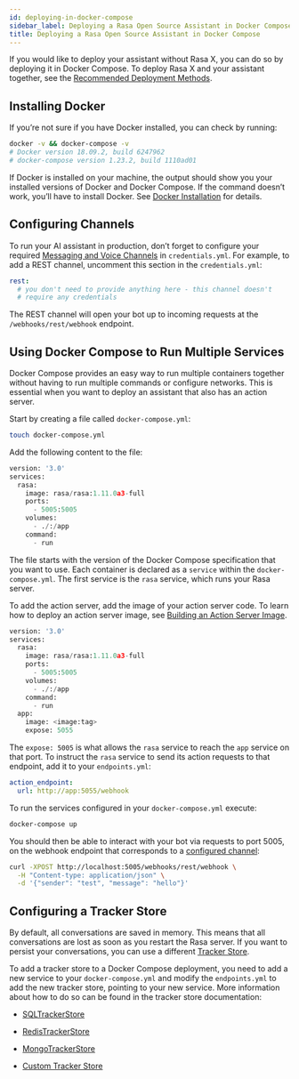 ```yaml
---
id: deploying-in-docker-compose
sidebar_label: Deploying a Rasa Open Source Assistant in Docker Compose
title: Deploying a Rasa Open Source Assistant in Docker Compose
---
```


<a aria-hidden="true" tabIndex="-1" className="anchor enhancedAnchor" id="deploying-rasa-in-docker-compose"></a>

If you would like to deploy your assistant without Rasa X, you can do so by deploying it in Docker Compose.
To deploy Rasa X and your assistant together, see the [Recommended Deployment Methods](/docs/user-guide/how-to-deploy#recommended-deployment-methods).

## Installing Docker

If you’re not sure if you have Docker installed, you can check by running:

```bash
docker -v && docker-compose -v
# Docker version 18.09.2, build 6247962
# docker-compose version 1.23.2, build 1110ad01
```

If Docker is installed on your machine, the output should show you your installed
versions of Docker and Docker Compose. If the command doesn’t work, you’ll have to
install Docker.
See [Docker Installation](https://docs.docker.com/install/) for details.

<a aria-hidden="true" tabIndex="-1" className="anchor enhancedAnchor" id="docker-compose-configuring-channels"></a>

## Configuring Channels

To run your AI assistant in production, don’t forget to configure your required
[Messaging and Voice Channels](/docs/user-guide/messaging-and-voice-channels) in `credentials.yml`. For example, to add a
REST channel, uncomment this section in the `credentials.yml`:

```yaml
rest:
  # you don't need to provide anything here - this channel doesn't
  # require any credentials
```

The REST channel will open your bot up to incoming requests at the `/webhooks/rest/webhook` endpoint.

<a aria-hidden="true" tabIndex="-1" className="anchor enhancedAnchor" id="running-multiple-services"></a>

## Using Docker Compose to Run Multiple Services

Docker Compose provides an easy way to run multiple containers together without
having to run multiple commands or configure networks. This is essential when you
want to deploy an assistant that also has an action server.

Start by creating a file called `docker-compose.yml`:

```bash
touch docker-compose.yml
```

Add the following content to the file:

```python
version: '3.0'
services:
  rasa:
    image: rasa/rasa:1.11.0a3-full
    ports:
      - 5005:5005
    volumes:
      - ./:/app
    command:
      - run
```

The file starts with the version of the Docker Compose specification that you
want to use.
Each container is declared as a `service` within the `docker-compose.yml`.
The first service is the `rasa` service, which runs your Rasa server.

To add the action server, add the image of your action server code. To learn how to deploy
an action server image, see [Building an Action Server Image](/docs/user-guide/how-to-deploy#building-an-action-server-image).

```python
version: '3.0'
services:
  rasa:
    image: rasa/rasa:1.11.0a3-full
    ports:
      - 5005:5005
    volumes:
      - ./:/app
    command:
      - run
  app:
    image: <image:tag>
    expose: 5055
```

The `expose: 5005` is what allows the `rasa` service to reach the `app` service on that port.
To instruct the `rasa` service to send its action requests to that endpoint, add it to your `endpoints.yml`:

```yaml
action_endpoint:
  url: http://app:5055/webhook
```

To run the services configured in your `docker-compose.yml` execute:

```bash
docker-compose up
```

You should then be able to interact with your bot via requests to port 5005, on the webhook endpoint that
corresponds to a [configured channel](/docs/user-guide/docker/deploying-in-docker-compose#docker-compose-configuring-channels):

```bash
curl -XPOST http://localhost:5005/webhooks/rest/webhook \
  -H "Content-type: application/json" \
  -d '{"sender": "test", "message": "hello"}'
```

## Configuring a Tracker Store

By default, all conversations are saved in memory. This means that all
conversations are lost as soon as you restart the Rasa server.
If you want to persist your conversations, you can use a different
[Tracker Store](/docs/api/tracker-stores).

To add a tracker store to a Docker Compose deployment, you need to add a new
service to your `docker-compose.yml` and modify the `endpoints.yml` to add
the new tracker store, pointing to your new service. More information about how
to do so can be found in the tracker store documentation:

* [SQLTrackerStore](/docs/api/tracker-stores#sql-tracker-store)

* [RedisTrackerStore](/docs/api/tracker-stores#redis-tracker-store)

* [MongoTrackerStore](/docs/api/tracker-stores#mongo-tracker-store)

* [Custom Tracker Store](/docs/api/tracker-stores#custom-tracker-store)

